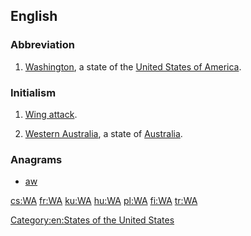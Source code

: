{{also|wa|wā|wá|wǎ|wà|WA|W.A.|W. A.}}
==English==

===Abbreviation===
{{head|en|abbreviation}}

# {{context|US|lang=en}} [[Washington]], a state of the [[United States of America]].

===Initialism===
{{head|en|initialism}}

# {{context|netball|lang=en}} [[wing attack|Wing attack]].
# [[Western Australia]], a state of [[Australia]].

===Anagrams===
* [[aw#English|aw]] 

[[Category:en:States of the United States]]

[[cs:WA]]
[[fr:WA]]
[[ku:WA]]
[[hu:WA]]
[[pl:WA]]
[[fi:WA]]
[[tr:WA]]